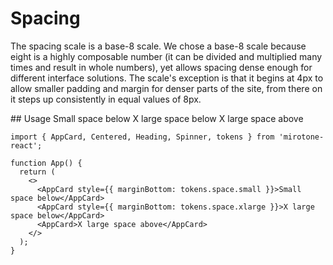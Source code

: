 
<Meta title='Tokens/Spacing' />

# Spacing

The spacing scale is a base-8 scale. We chose a base-8 scale because eight is a highly composable number (it can be divided and multiplied many times and result in whole numbers), yet allows spacing dense enough for different interface solutions. The scale's exception is that it begins at 4px to allow smaller padding and margin for denser parts of the site, from there on it steps up consistently in equal values of 8px.

<Spacing />
## Usage

<DocBlockContainer>
  <AppCard style={{ marginBottom: tokens.space.small }}>Small space below</AppCard>
  <AppCard style={{ marginBottom: tokens.space.xlarge }}>X large space below</AppCard>
  <AppCard>X large space above</AppCard>
</DocBlockContainer>

```tsx
import { AppCard, Centered, Heading, Spinner, tokens } from 'mirotone-react';

function App() {
  return (
    <>
      <AppCard style={{ marginBottom: tokens.space.small }}>Small space below</AppCard>
      <AppCard style={{ marginBottom: tokens.space.xlarge }}>X large space below</AppCard>
      <AppCard>X large space above</AppCard>
    </>
  );
}
```
